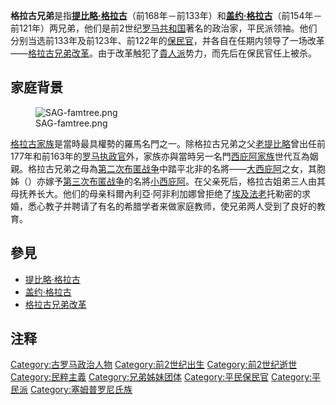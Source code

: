 '''格拉古兄弟'''是指'''[[提比略·格拉古|提比略·格拉古]]'''（前168年－前133年）和'''[[盖约·格拉古|盖约·格拉古]]'''（前154年－前121年）两兄弟，他们是前2世纪[[罗马共和国|罗马共和国]]著名的政治家，平民派领袖。他们分别当选前133年及前123年、前122年的[[保民官|保民官]]，并各自在任期内领导了一场改革——[[格拉古兄弟改革|格拉古兄弟改革]]。由于改革触犯了[[貴人派|貴人派]]势力，而先后在保民官任上被杀。

==家庭背景==
[[File:SAG-famtree.png|thumb]]

[[格拉古家族|格拉古家族]]是當時最具權勢的羅馬名門之一。除格拉古兄弟之父[[提比略·格拉古_(老)|老提比略]]曾出任前177年和前163年的[[罗马执政官|罗马执政官]]外，家族亦與當時另一名門[[西庇阿家族|西庇阿家族]]世代互為姻親。格拉古兄弟之母{{le|科爾內利亞·阿非利加娜|Cornelia (mother of the Gracchi)}}為[[第二次布匿战争|第二次布匿战争]]中踏平北非的名將——[[大西庇阿|大西庇阿]]之女，其胞姊{{le|塞姆普罗妮娅|Cornelia (wife of Scipio Nasica Corculum)}}（{{lang|la|Sempronia}}）亦嫁予[[第三次布匿战争|第三次布匿战争]]的名將[[小西庇阿|小西庇阿]]。在父亲死后，格拉古姐弟三人由其母抚养长大。他们的母亲科爾內利亞·阿非利加娜曾拒绝了[[古埃及|埃及]][[法老|法老]]托勒密{{NoteTag|很可能是指[[托勒密六世|托勒密六世]]}}的求婚，悉心教子并聘请了有名的希腊学者来做家庭教师，使兄弟两人受到了良好的教育。

==參見==
* [[提比略·格拉古|提比略·格拉古]]
* [[盖约·格拉古|盖约·格拉古]]
* [[格拉古兄弟改革|格拉古兄弟改革]]

==注释==
{{NoteFoot}}

{{古罗马小作品}}

[[Category:古罗马政治人物|Category:古罗马政治人物]]
[[Category:前2世纪出生|Category:前2世纪出生]]
[[Category:前2世纪逝世|Category:前2世纪逝世]]
[[Category:民粹主義|Category:民粹主義]]
[[Category:兄弟姊妹团体|Category:兄弟姊妹团体]]
[[Category:平民保民官|Category:平民保民官]]
[[Category:平民派|Category:平民派]]
[[Category:塞姆普罗尼氏族|Category:塞姆普罗尼氏族]]